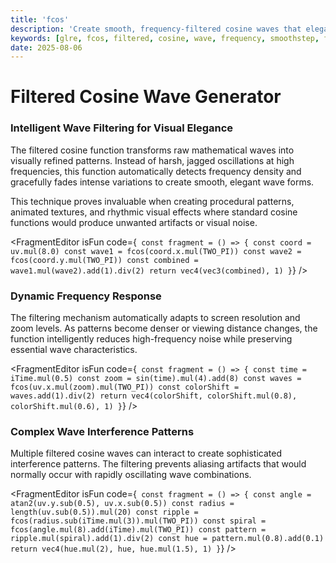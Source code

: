 ```yaml
---
title: 'fcos'
description: 'Create smooth, frequency-filtered cosine waves that elegantly fade high-frequency oscillations for stunning visual effects'
keywords: [glre, fcos, filtered, cosine, wave, frequency, smoothstep, fwidth, math]
date: 2025-08-06
---
```



# Filtered Cosine Wave Generator

### Intelligent Wave Filtering for Visual Elegance

The filtered cosine function transforms raw mathematical waves into visually refined patterns. Instead of harsh, jagged oscillations at high frequencies, this function automatically detects frequency density and gracefully fades intense variations to create smooth, elegant wave forms.

This technique proves invaluable when creating procedural patterns, animated textures, and rhythmic visual effects where standard cosine functions would produce unwanted artifacts or visual noise.

<FragmentEditor
        isFun
        code={`
const fragment = () => {
        const coord = uv.mul(8.0)
        const wave1 = fcos(coord.x.mul(TWO_PI))
        const wave2 = fcos(coord.y.mul(TWO_PI))
        const combined = wave1.mul(wave2).add(1).div(2)
        return vec4(vec3(combined), 1)
}`}
/>

### Dynamic Frequency Response

The filtering mechanism automatically adapts to screen resolution and zoom levels. As patterns become denser or viewing distance changes, the function intelligently reduces high-frequency noise while preserving essential wave characteristics.

<FragmentEditor
        isFun
        code={`
const fragment = () => {
        const time = iTime.mul(0.5)
        const zoom = sin(time).mul(4).add(8)
        const waves = fcos(uv.x.mul(zoom).mul(TWO_PI))
        const colorShift = waves.add(1).div(2)
        return vec4(colorShift, colorShift.mul(0.8), colorShift.mul(0.6), 1)
}`}
/>

### Complex Wave Interference Patterns

Multiple filtered cosine waves can interact to create sophisticated interference patterns. The filtering prevents aliasing artifacts that would normally occur with rapidly oscillating wave combinations.

<FragmentEditor
        isFun
        code={`
const fragment = () => {
        const angle = atan2(uv.y.sub(0.5), uv.x.sub(0.5))
        const radius = length(uv.sub(0.5)).mul(20)
        const ripple = fcos(radius.sub(iTime.mul(3)).mul(TWO_PI))
        const spiral = fcos(angle.mul(8).add(iTime).mul(TWO_PI))
        const pattern = ripple.mul(spiral).add(1).div(2)
        const hue = pattern.mul(0.8).add(0.1)
        return vec4(hue.mul(2), hue, hue.mul(1.5), 1)
}`}
/>
